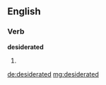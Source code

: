 ==English==

===Verb===
'''desiderated'''

# {{past of|[[desiderate]]}}

[[de:desiderated]]
[[mg:desiderated]]